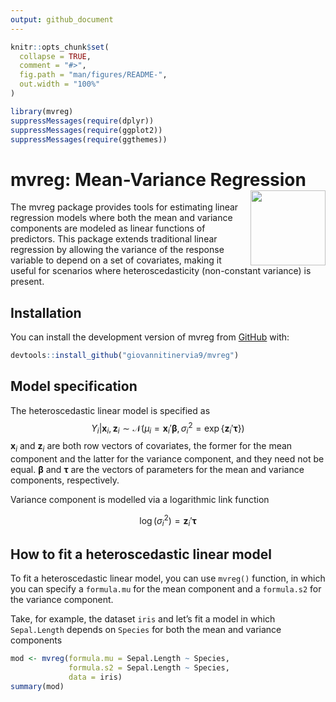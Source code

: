```yaml
---
output: github_document
---
```




<!-- README.md is generated from README.Rmd. Please edit that file -->

```r
knitr::opts_chunk$set(
  collapse = TRUE,
  comment = "#>",
  fig.path = "man/figures/README-",
  out.width = "100%"
)
```

```r
library(mvreg)
suppressMessages(require(dplyr))
suppressMessages(require(ggplot2))
suppressMessages(require(ggthemes))
```


# mvreg: Mean-Variance Regression <img src="logo.png" align="right" width="120"/>



<!-- badges: start -->
<!-- badges: end -->


The mvreg package provides tools for estimating linear regression models where both the mean and variance components are modeled as linear functions of predictors. This package extends traditional linear regression by allowing the variance of the response variable to depend on a set of covariates, making it useful for scenarios where heteroscedasticity (non-constant variance) is present.


## Installation

You can install the development version of mvreg from [GitHub](https://github.com/) with:

``` r
devtools::install_github("giovannitinervia9/mvreg")
```

## Model specification
The heteroscedastic linear model is specified as $$Y_i|\mathbf{x}_i, \mathbf{z}_i \sim \mathcal{N}(\mu_i = \mathbf{x}_i'\boldsymbol{\beta}, \sigma^2_i = \exp\{\mathbf{z}_i'\boldsymbol{\tau}\})$$ $\mathbf{x}_i$ and $\mathbf{z}_i$ are both row vectors of covariates, the former for the mean component and the latter for the variance component, and they need not be equal. $\boldsymbol{\beta}$ and $\boldsymbol{\tau}$ are the vectors of parameters for the mean and variance components, respectively.

Variance component is modelled via a logarithmic link function

$$\log(\sigma^2_i) = \mathbf{z}_i'\boldsymbol{\tau}$$

## How to fit a heteroscedastic linear model

To fit a heteroscedastic linear model, you can use `mvreg()` function, in which you can specify a `formula.mu` for the mean component and a `formula.s2` for the variance component.

Take, for example, the dataset `iris` and let's fit a model in which `Sepal.Length` depends on `Species` for both the mean and variance components
```r
mod <- mvreg(formula.mu = Sepal.Length ~ Species,
             formula.s2 = Sepal.Length ~ Species,
             data = iris)
summary(mod)
```

